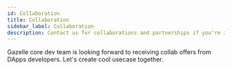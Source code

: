 ```yaml
---
id: Collaboration
title: Collaboration
sidebar_label: Collaboration
description: Contact us for collaborations and partnerships if you're interested in Plasma and other scaling solutions.
---
```



Gazelle core dev team is looking forward to receiving collab offers from DApps developers. Let's create cool usecase together.

<ContactForm />
